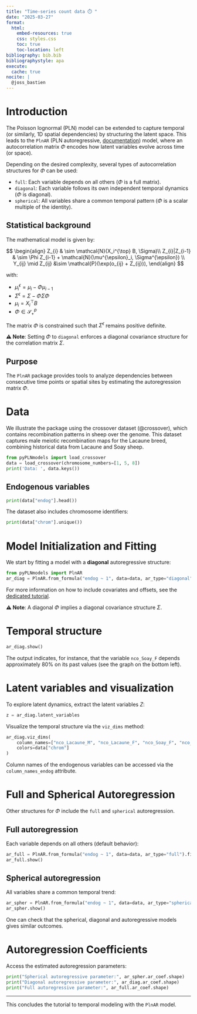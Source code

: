```yaml
---
title: "Time-series count data ⏱️ "
date: "2025-03-27"
format:
  html:
    embed-resources: true
    css: styles.css
    toc: true
    toc-location: left
bibliography: bib.bib
bibliographystyle: apa
execute:
  cache: true
nocite: |
  @joss_bastien
---
```


# Introduction

The Poisson lognormal (PLN) model can be extended to capture temporal (or similarly,
1D spatial dependencies) by structuring the latent space. This leads to the `PlnAR`
(PLN autoregressive,
[documentation](https://pln-team.github.io/pyPLNmodels/plnar.html)) model,
where an autocorrelation matrix $\Phi$ encodes how
latent variables evolve across time (or space).

Depending on the desired complexity, several types of autocorrelation structures for $\Phi$ can be used:

- `full`: Each variable depends on all others ($\Phi$ is a full matrix).
- `diagonal`: Each variable follows its own independent temporal dynamics ($\Phi$ is diagonal).
- `spherical`: All variables share a common temporal pattern ($\Phi$ is a scalar multiple of the identity).


## Statistical background

The mathematical model is given by:

$$
\begin{align}
Z_{i} & \sim \mathcal{N}(X_i^{\top} B, \Sigma)\\
Z_{i}|Z_{i-1} &  \sim \Phi Z_{i-1} + \mathcal{N}(\mu^{\epsilon}_i, \Sigma^{\epsilon}) \\
Y_{ij} \mid Z_{ij} &\sim \mathcal{P}(\exp(o_{ij} + Z_{ij})),
\end{align}
$$

with:

- $\mu^{\epsilon}_i = \mu_i - \Phi \mu_{i-1}$
- $\Sigma^{\epsilon} = \Sigma - \Phi \Sigma \Phi$
- $\mu_i = X_i^{\top} B$
- $\Phi \in \mathcal{S}^{p}_+$

The matrix $\Phi$ is constrained such that $\Sigma^{\epsilon}$ remains positive definite.

**⚠️ Note**: Setting $\Phi$ to `diagonal` enforces a diagonal covariance structure for the correlation matrix $\Sigma$.

## Purpose

The `PlnAR` package provides tools to analyze dependencies between consecutive time points or spatial sites by estimating the autoregression matrix $\Phi$.

# Data

We illustrate the package using the crossover dataset (@crossover), which
contains recombination patterns in sheep over the genome. This dataset captures
male meiotic recombination maps for the Lacaune breed, combining historical
data from Lacaune and Soay sheep.

```python
from pyPLNmodels import load_crossover
data = load_crossover(chromosome_numbers=[1, 5, 8])
print('Data: ', data.keys())
```

## Endogenous variables

```python
print(data["endog"].head())
```

The dataset also includes chromosome identifiers:

```python
print(data["chrom"].unique())
```

# Model Initialization and Fitting

We start by fitting a model with a **diagonal** autoregressive structure:

```python
from pyPLNmodels import PlnAR
ar_diag = PlnAR.from_formula("endog ~ 1", data=data, ar_type="diagonal").fit()
```

For more information on how to include covariates and offsets, see the
[dedicated tutorial](model_specifying.html).

**⚠️ Note**: A diagonal $\Phi$ implies a diagonal covariance structure $\Sigma$.

# Temporal structure

```python
ar_diag.show()
```

The output indicates, for instance, that the variable `nco_Soay_F` depends
approximately 80% on its past values (see the graph on the bottom left).

# Latent variables and visualization

To explore latent dynamics, extract the latent variables $Z$:

```python
z = ar_diag.latent_variables
```

Visualize the temporal structure via the `viz_dims` method:

```python
ar_diag.viz_dims(
    column_names=["nco_Lacaune_M", "nco_Lacaune_F", "nco_Soay_F", "nco_Soay_M"],
    colors=data["chrom"]
)
```
Column names of the endogenous variables can be accessed via the `column_names_endog` attribute.

# Full and Spherical Autoregression

Other structures for $\Phi$ include the `full` and `spherical` autoregression.

## Full autoregression

Each variable depends on all others (default behavior):

```python
ar_full = PlnAR.from_formula("endog ~ 1", data=data, ar_type="full").fit()
ar_full.show()
```

## Spherical autoregression

All variables share a common temporal trend:

```python
ar_spher = PlnAR.from_formula("endog ~ 1", data=data, ar_type="spherical").fit()
ar_spher.show()
```

One can check that the spherical, diagonal and autoregressive models gives similar outcomes.


# Autoregression Coefficients

Access the estimated autoregression parameters:

```python
print("Spherical autoregressive parameter:", ar_spher.ar_coef.shape)
print("Diagonal autoregressive parameter:", ar_diag.ar_coef.shape)
print("Full autoregressive parameter:", ar_full.ar_coef.shape)
```

---

This concludes the tutorial to temporal modeling with the `PlnAR` model.
